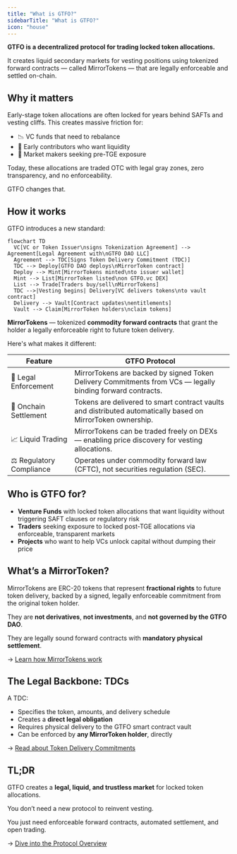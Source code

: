 ```yaml
---
title: "What is GTFO?"
sidebarTitle: "What is GTFO?"
icon: "house"
---
```


**GTFO is a decentralized protocol for trading locked token allocations.**

It creates liquid secondary markets for vesting positions using tokenized forward contracts — called MirrorTokens — that are legally enforceable and settled on-chain.

## Why it matters

Early-stage token allocations are often locked for years behind SAFTs and vesting cliffs. This creates massive friction for:

- 📉 VC funds that need to rebalance
- 💸 Early contributors who want liquidity
- 🤝 Market makers seeking pre-TGE exposure

Today, these allocations are traded OTC with legal gray zones, zero transparency, and no enforceability.

GTFO changes that.

## How it works

GTFO introduces a new standard:

```mermaid
flowchart TD
  VC[VC or Token Issuer\nsigns Tokenization Agreement] --> Agreement[Legal Agreement with\nGTFO DAO LLC]
  Agreement --> TDC[Signs Token Delivery Commitment (TDC)]
  TDC --> Deploy[GTFO DAO deploys\nMirrorToken contract]
  Deploy --> Mint[MirrorTokens minted\nto issuer wallet]
  Mint --> List[MirrorToken listed\non GTFO.vc DEX]
  List --> Trade[Traders buy/sell\nMirrorTokens]
  TDC -->|Vesting begins| Delivery[VC delivers tokens\nto vault contract]
  Delivery --> Vault[Contract updates\nentitlements]
  Vault --> Claim[MirrorToken holders\nclaim tokens]
```



**MirrorTokens** — tokenized **commodity forward contracts** that grant the holder a legally enforceable right to future token delivery.

Here's what makes it different:

| Feature                  | GTFO Protocol                                                                                               |
| ------------------------ | ----------------------------------------------------------------------------------------------------------- |
| 🔐 Legal Enforcement     | MirrorTokens are backed by signed Token Delivery Commitments from VCs — legally binding forward contracts.  |
| 🔄 Onchain Settlement    | Tokens are delivered to smart contract vaults and distributed automatically based on MirrorToken ownership. |
| 📈 Liquid Trading        | MirrorTokens can be traded freely on DEXs — enabling price discovery for vesting allocations.               |
| ⚖️ Regulatory Compliance | Operates under commodity forward law (CFTC), not securities regulation (SEC).                               |

## Who is GTFO for?

- **Venture Funds** with locked token allocations that want liquidity without triggering SAFT clauses or regulatory risk
- **Traders** seeking exposure to locked post-TGE allocations via enforceable, transparent markets
- **Projects**  who want to help VCs unlock capital without dumping their price

## What’s a MirrorToken?

MirrorTokens are ERC-20 tokens that represent **fractional rights** to future token delivery, backed by a signed, legally enforceable commitment from the original token holder.

They are **not derivatives**, **not investments**, and **not governed by the GTFO DAO**.

They are legally sound forward contracts with **mandatory physical settlement**.

→ [Learn how MirrorTokens work](./mirror-token)

## The Legal Backbone: TDCs

A TDC:

- Specifies the token, amounts, and delivery schedule
- Creates a **direct legal obligation**
- Requires physical delivery to the GTFO smart contract vault
- Can be enforced by **any MirrorToken holder**, directly

→ [Read about Token Delivery Commitments](./token-delivery-commitment)

## TL;DR

GTFO creates a **legal, liquid, and trustless market** for locked token allocations.

You don’t need a new protocol to reinvent vesting.

You just need enforceable forward contracts, automated settlement, and open trading.

→ [Dive into the Protocol Overview](./gtfo-protocol)